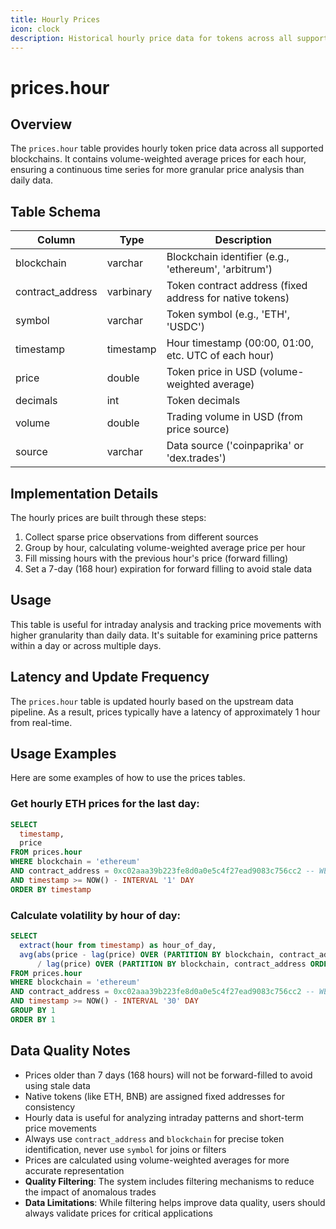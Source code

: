 ```yaml
---
title: Hourly Prices
icon: clock
description: Historical hourly price data for tokens across all supported blockchains
---
```


# prices.hour

## Overview

The `prices.hour` table provides hourly token price data across all supported blockchains. It contains volume-weighted average prices for each hour, ensuring a continuous time series for more granular price analysis than daily data.

## Table Schema

| Column | Type | Description |
|--------|------|-------------|
| blockchain | varchar | Blockchain identifier (e.g., 'ethereum', 'arbitrum') |
| contract_address | varbinary | Token contract address (fixed address for native tokens) |
| symbol | varchar | Token symbol (e.g., 'ETH', 'USDC') |
| timestamp | timestamp | Hour timestamp (00:00, 01:00, etc. UTC of each hour) |
| price | double | Token price in USD (volume-weighted average) |
| decimals | int | Token decimals |
| volume | double | Trading volume in USD (from price source) |
| source | varchar | Data source ('coinpaprika' or 'dex.trades') |

## Implementation Details

The hourly prices are built through these steps:

1. Collect sparse price observations from different sources
2. Group by hour, calculating volume-weighted average price per hour
3. Fill missing hours with the previous hour's price (forward filling)
4. Set a 7-day (168 hour) expiration for forward filling to avoid stale data

## Usage

This table is useful for intraday analysis and tracking price movements with higher granularity than daily data. It's suitable for examining price patterns within a day or across multiple days.

## Latency and Update Frequency

The `prices.hour` table is updated hourly based on the upstream data pipeline. As a result, prices typically have a latency of approximately 1 hour from real-time.

## Usage Examples

Here are some examples of how to use the prices tables.

### Get hourly ETH prices for the last day:
```sql
SELECT
  timestamp,
  price
FROM prices.hour
WHERE blockchain = 'ethereum'
AND contract_address = 0xc02aaa39b223fe8d0a0e5c4f27ead9083c756cc2 -- WETH
AND timestamp >= NOW() - INTERVAL '1' DAY
ORDER BY timestamp
```

### Calculate volatility by hour of day:
```sql
SELECT
  extract(hour from timestamp) as hour_of_day,
  avg(abs(price - lag(price) OVER (PARTITION BY blockchain, contract_address ORDER BY timestamp))
      / lag(price) OVER (PARTITION BY blockchain, contract_address ORDER BY timestamp)) as avg_hourly_change
FROM prices.hour
WHERE blockchain = 'ethereum'
AND contract_address = 0xc02aaa39b223fe8d0a0e5c4f27ead9083c756cc2 -- WETH
AND timestamp >= NOW() - INTERVAL '30' DAY
GROUP BY 1
ORDER BY 1
```

## Data Quality Notes

- Prices older than 7 days (168 hours) will not be forward-filled to avoid using stale data
- Native tokens (like ETH, BNB) are assigned fixed addresses for consistency
- Hourly data is useful for analyzing intraday patterns and short-term price movements
- Always use `contract_address` and `blockchain` for precise token identification, never use `symbol` for joins or filters
- Prices are calculated using volume-weighted averages for more accurate representation
- **Quality Filtering**: The system includes filtering mechanisms to reduce the impact of anomalous trades
- **Data Limitations**: While filtering helps improve data quality, users should always validate prices for critical applications 
